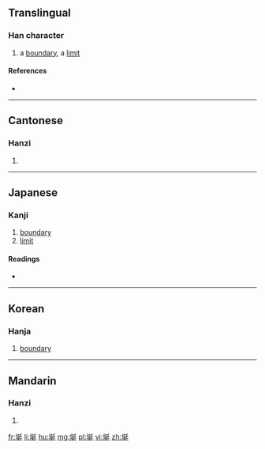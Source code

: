 ==Translingual==

===Han character===
{{Han char|rn=32|rad=土|as=07|sn=10|four=4214<sub>1</sub>|canj=土弓大一 (GNKM), 土弓大女 (GNKV)|ids=⿰[[土]][[延]]}}

# a [[boundary]], a [[limit]]

====References====
* {{Han ref|kx=0230.010|dkj=05121|dj=0466.010|hdz=10445.100|uh=57CF|ud=22479|bh=D4BA|bd=54458}}

----

==Cantonese==

===Hanzi===
{{yue-hanzi|jyut=[[jin4]]|y=yin4}}

# {{defn|lang=yue|sort=土07}}

----

==Japanese==

===Kanji===
{{ja-kanji|grade=|rs=土07}}

# [[boundary]]
# [[limit]]

====Readings====
* {{ja-readings|on=[[せん]] (sen), [[えん]] (en)|kun=[[はかみち]] (hakamichi), [[のぼる]] (noboru), [[やわら.げる]] (yawarageru), [[こねる]] (koneru)}}

----

==Korean==

===Hanja===
{{ko-hanja|hangeul=[[연]]|rv=yeon|mr=yŏn}}

# [[boundary]]

----

==Mandarin==

===Hanzi===
{{cmn-hanzi|pin=[[yán]] ([[yan2]])|wg=yen<sup>2</sup>}}

# {{defn|lang=cmn|sort=土07}}

[[fr:埏]]
[[li:埏]]
[[hu:埏]]
[[mg:埏]]
[[pl:埏]]
[[vi:埏]]
[[zh:埏]]